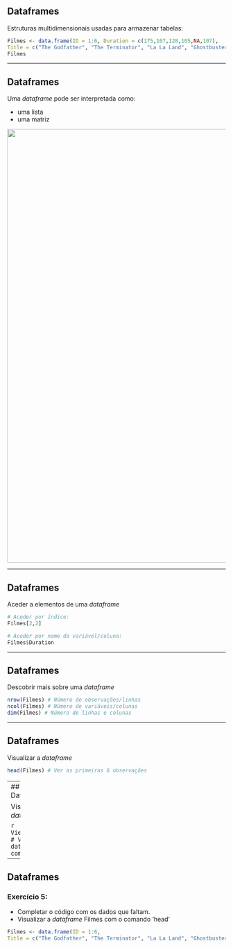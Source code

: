 ## Dataframes

Estruturas multidimensionais usadas para armazenar tabelas:
```{r}
Filmes <- data.frame(ID = 1:6, Duration = c(175,107,128,105,NA,107), 
Title = c("The Godfather", "The Terminator", "La La Land", "Ghostbusters", "Alien", NA))
Filmes
```

---

## Dataframes


Uma *dataframe* pode ser interpretada como:

* uma lista
* uma matriz

<img src="Images/DataTypes_MatrixDataFrameList.png" style="width: 1000px;"/>

---

## Dataframes

Aceder a elementos de uma *dataframe* 

```{r}
# Aceder por índice:
Filmes[2,2]
```


```{r}
# Aceder por nome da variável/coluna:
Filmes$Duration
```

---

## Dataframes

Descobrir mais sobre uma *dataframe*
```{r}
nrow(Filmes) # Número de observações/linhas
ncol(Filmes) # Número de variáveis/colunas
dim(Filmes) # Número de linhas e colunas
```

---

## Dataframes

Visualizar a *dataframe*
```{r}
head(Filmes) # Ver as primeiras 6 observações
```

---
## Dataframes

Visualizar a *dataframe*
```{r}
head(Filmes, 3) # Ver apenas 3 observações
```

```{r, eval = FALSE}
View(Filmes) # Ver a dataframe completa
```

---

## Dataframes


### **Exercício 5:** 

* Completar o código com os dados que faltam. 
* Visualizar a *dataframe* Filmes com o comando 'head'
```{r, eval = FALSE}
Filmes <- data.frame(ID = 1:6, 
Title = c("The Godfather", "The Terminator", "La La Land", "Ghostbusters", "Alien", NA))
```
